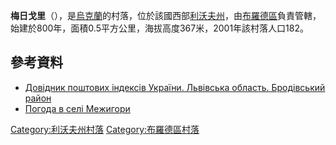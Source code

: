 {{coord|49|50|34|N|25|17|6|E|scale:100000|display=title}}

'''梅日戈里'''（{{lang-uk|Межигори}}），是[[烏克蘭|烏克蘭]]的村落，位於該國西部[[利沃夫州|利沃夫州]]，由[[布羅德區|布羅德區]]負責管轄，始建於800年，面積0.5平方公里，海拔高度367米，2001年該村落人口182。

==參考資料==
*[http://www.uaidx.com/13/281/index Довідник поштових індексів України. Львівська область. Бродівський район] {{Wayback|url=http://www.uaidx.com/13/281/index |date=20160202002802 }}
* [http://weather.in.ua/ua/l'vovskaja/15357 Погода в селі Межигори]{{Wayback|url=http://weather.in.ua/ua/l%27vovskaja/15357 |date=20111221153120 }}

{{DEFAULTSORT:Межигори}}
[[Category:利沃夫州村落|Category:利沃夫州村落]]
[[Category:布羅德區村落|Category:布羅德區村落]]


{{Lviv-geo-stub}}